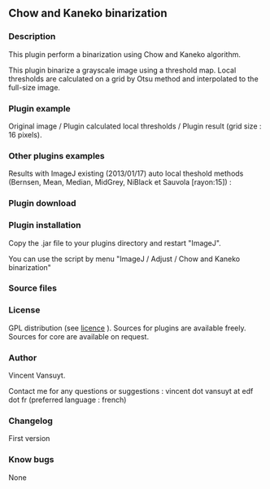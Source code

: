 == Chow and Kaneko binarization==

===Description===

This plugin perform a binarization using Chow and Kaneko algorithm.

This plugin binarize a grayscale image using a threshold map. Local thresholds are calculated on a grid by Otsu method and interpolated to the full-size image.

===Plugin example===

Original image / Plugin calculated local thresholds / Plugin result (grid size : 16 pixels).

{{:plugin:segmentation:chow_and_kaneko_binarization:automatic_thresholding_original_8bits.png?250|Original image}}
{{:plugin:segmentation:chow_and_kaneko_binarization:binarized_picture_bloc_size_16-threshold_map.png?250|Plugin calculated local thresholds}}
{{:plugin:segmentation:chow_and_kaneko_binarization:binarized_picture_bloc_size_16.png?250|Plugin result (bloc size 16)}}


===Other plugins examples===

Results with ImageJ existing (2013/01/17) auto local theshold methods (Bernsen, Mean, Median, MidGrey, NiBlack et Sauvola [rayon:15]) :

{{:plugin:segmentation:chow_and_kaneko_binarization:auto_local_thresholding_rayon_15_imagej.png?750}}

===Plugin download===

{{:plugin:segmentation:chow_and_kaneko_binarization:binarization_chow_and_kaneko.jar|binarization_chow_and_kaneko.jar v1.00}}

===Plugin installation===

Copy the .jar file to your plugins directory and restart "ImageJ".

You can use the script by menu "ImageJ / Adjust / Chow and Kaneko binarization"


===Source files===

{{:plugin:segmentation:chow_and_kaneko_binarization:binarization_chow_and_kaneko-src.zip|}}

===License===

GPL distribution (see [[http://www.gnu.org/licenses/|licence]] ). Sources for plugins are available freely. Sources for core are available on request.
===Author===

Vincent Vansuyt.

Contact me for any questions or suggestions : vincent dot vansuyt at edf dot fr (preferred language : french)

===Changelog===

First version

===Know bugs===

None

